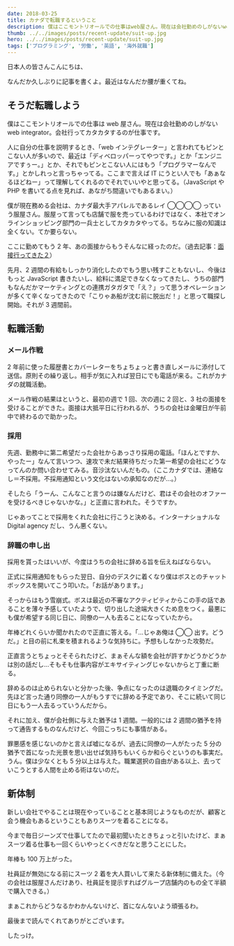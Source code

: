 ```yaml
---
date: 2018-03-25
title: カナダで転職するということ
description: 僕はここモントリオールでの仕事はweb屋さん。現在は会社勤めのしがないweb integrator。会社行ってカタカタするのが仕事です。。
thumb: ../../images/posts/recent-update/suit-up.jpg
hero: ../../images/posts/recent-update/suit-up.jpg
tags: ['プログラミング', '労働', '英語', '海外就職']
---
```


日本人の皆さんこんにちは、

なんだか久しぶりに記事を書くよ。最近はなんだか腰が重くてね。

## そうだ転職しよう

僕はここモントリオールでの仕事は web 屋さん。現在は会社勤めのしがない web integrator。会社行ってカタカタするのが仕事です。

人に自分の仕事を説明するとき、「web インテグレーター」と言われてもピンとこない人が多いので、最近は「ディベロッパーってやつです。」とか「エンジニアですぅー。」とか、それでもピンとこない人にはもう「プログラマーなんです。」とかしれっと言っちゃってる。ここまで言えば IT にうとい人でも「あぁなるほどねー」って理解してくれるのでそれでいいやと思ってる。（JavaScript や PHP を書いてる点を見れば、あながち間違いでもあるまい。）

僕が現在務める会社は、カナダ最大手アパレルであるレイ ◯◯◯◯ っていう服屋さん。服屋って言っても店舗で服を売っているわけではなく、本社でオンラインショッピング部門の一兵士としてカタカタやってる。ちなみに服の知識は全くない。てか要らない。

ここに勤めてもう 2 年、あの面接からもうそんなに経ったのだ。（過去記事：[面接行ってきた２](/blog/montreal-canada-job-interview2 '面接行ってきた２')）

先月、2 週間の有給もしっかり消化したのでもう思い残すこともないし、今後はもっと JavaScript 書きたいし、給料に満足できなくなってきたし、うちの部門もなんだかマーケティングとの連携ガタガタで「え？」って思うオペレーションが多くて辛くなってきたので「こりゃあ船が沈む前に脱出だ！」と思って職探し開始。それが 3 週間前。

## 転職活動

### メール作戦

2 年前に使った履歴書とカバーレターをちょちょっと書き直しメールに添付して送信。原則その繰り返し。相手が気に入れば翌日にでも電話が来る。これがカナダの就職活動。

メール作戦の結果はというと、最初の週で 1 回、次の週に 2 回と、3 社の面接を受けることができた。面接は大抵平日に行われるが、うちの会社は金曜日が午前中で終わるので助かった。

### 採用

先週、勤務中に第二希望だった会社からあっさり採用の電話。「ほんとですか、やったー」なんて言いつつ、速攻で未だ結果待ちだった第一希望の会社にどうなってんのか問い合わせてみる。音沙汰ないんだもの。（ここカナダでは、連絡なし＝不採用。不採用通知という文化はないの承知なのだが…。）

そしたら「うーん、こんなこと言うのは嫌なんだけど、君はその会社のオファーを受けるべきじゃないかな。」と正直に言われた。そうですか。

じゃあってことで採用をくれた会社に行こうと決める。インターナショナルな Digital agency だし、うん悪くない。

### 辞職の申し出

採用を貰ったはいいが、今度はうちの会社に辞める旨を伝えねばならない。

正式に採用通知をもらった翌日、自分のデスクに着くなり僕はボスとのチャットボックスを開いてこう叩いた。「お話があります。」

そっからはもう雪崩式。ボスは最近の不審なアクティビティからこの手の話であることを薄々予感していたようで、切り出した途端大きくため息をつく。最悪にも僕が希望する同じ日に、同僚の一人も去ることになっていたから。

年棒どれくらいか聞かれたので正直に答える。「…じゃあ俺は ◯◯ 出す。どうだ。」と目の前に札束を積まれるような気持ちに。予想もしなかった攻勢だ。

正直言うとちょっとそそられたけど、まぁそんな額を会社が許すかどうかどうかは別の話だし…そもそも仕事内容がエキサイティングじゃないからと丁重に断る。

辞めるのは止められないと分かった後、争点になったのは退職のタイミングだ。先ほど言った通り同僚の一人がもうすでに辞める予定であり、そこに続いて同じ日にもう一人去るっていうんだから。

それに加え、僕が会社側に与えた猶予は 1 週間。一般的には 2 週間の猶予を持って通告するものなんだけど、今回こっちにも事情がある。

罪悪感を感じないのかと言えば嘘になるが、過去に同僚の一人がたった 5 分の猶予で首になった光景を思い出せば気持ちもいくらか和らぐというのも事実だ。うん。僕は少なくとも 5 分以上は与えた。職業選択の自由がある以上、去っていこうとする人間を止める術はないのだ。

## 新体制

新しい会社でやることは現在やっていることと基本同じようなものだが、顧客と会う機会もあるということもありスーツを着ることになる。

今まで毎日ジーンズで仕事してたので最初聞いたときちょっと引いたけど、まぁスーツ着る仕事も一回くらいやっとくべきだなと思うことにした。

年棒も 100 万上がった。

社員証が無効になる前にスーツ 2 着を大人買いして来たる新体制に備えた。（今の会社は服屋さんだけあり、社員証を提示すればグループ店舗内のもの全て半額で購入できる。）

まぁこれからどうなるかわかんないけど、首になんないよう頑張るわ。

最後まで読んでくれてありがとございます。

したっけ。
